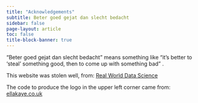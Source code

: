 ```yaml
---
title: "Acknowledgements"
subtitle: Beter goed gejat dan slecht bedacht
sidebar: false
page-layout: article
toc: false
title-block-banner: true
---
```


"Beter goed gejat dan slecht bedacht" means something like "it's better to 'steal' something good, then to come up with something bad" .

This website was stolen well, from: [Real World Data Science](https://realworlddatascience.net/)

The code to produce the logo in the upper left corner came from: [ellakaye.co.uk](https://ellakaye.co.uk/)
